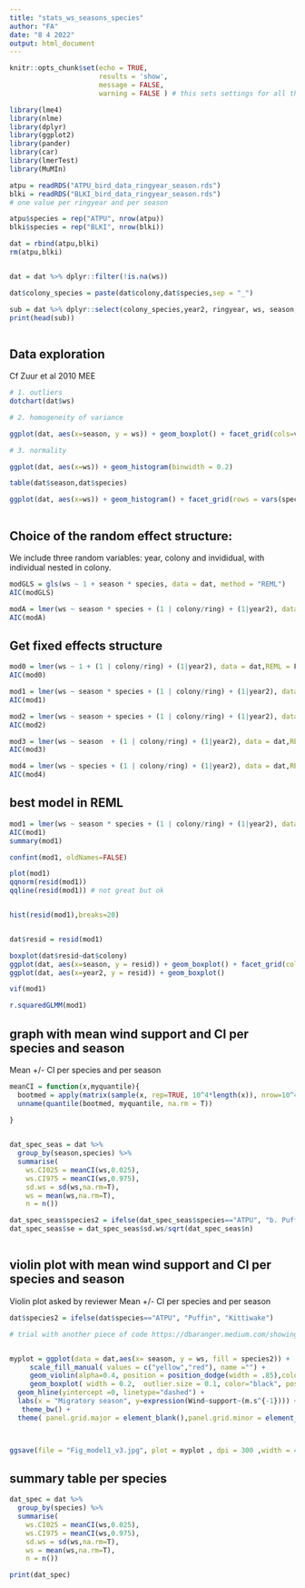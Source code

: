 ```yaml
---
title: "stats_ws_seasons_species"
author: "FA"
date: "8 4 2022"
output: html_document
---
```


```r
knitr::opts_chunk$set(echo = TRUE,
                      results = 'show',
                      message = FALSE,
                      warning = FALSE ) # this sets settings for all the script

library(lme4)
library(nlme)
library(dplyr)
library(ggplot2)
library(pander)
library(car)
library(lmerTest)
library(MuMIn)


```



```r
atpu = readRDS("ATPU_bird_data_ringyear_season.rds")
blki = readRDS("BLKI_bird_data_ringyear_season.rds")
# one value per ringyear and per season 

atpu$species = rep("ATPU", nrow(atpu))
blki$species = rep("BLKI", nrow(blki))

dat = rbind(atpu,blki)
rm(atpu,blki)


dat = dat %>% dplyr::filter(!is.na(ws))

dat$colony_species = paste(dat$colony,dat$species,sep = "_")

sub = dat %>% dplyr::select(colony_species,year2, ringyear, ws, season, species)
print(head(sub))



```

## Data exploration

Cf Zuur et al 2010 MEE

```r
# 1. outliers
dotchart(dat$ws)

# 2. homogeneity of variance

ggplot(dat, aes(x=season, y = ws)) + geom_boxplot() + facet_grid(cols=vars(species))

# 3. normality 

ggplot(dat, aes(x=ws)) + geom_histogram(binwidth = 0.2)

table(dat$season,dat$species)

ggplot(dat, aes(x=ws)) + geom_histogram() + facet_grid(rows = vars(species,season))



```



## Choice of the random effect structure:

We include three random variables: year, colony and invididual, with individual nested in colony.



```r
modGLS = gls(ws ~ 1 + season * species, data = dat, method = "REML")
AIC(modGLS)

modA = lmer(ws ~ season * species + (1 | colony/ring) + (1|year2), data = dat,REML = T)
AIC(modA)


```

## Get fixed effects structure


```r
mod0 = lmer(ws ~ 1 + (1 | colony/ring) + (1|year2), data = dat,REML = F)
AIC(mod0)

mod1 = lmer(ws ~ season * species + (1 | colony/ring) + (1|year2), data = dat,REML = F)
AIC(mod1)

mod2 = lmer(ws ~ season + species + (1 | colony/ring) + (1|year2), data = dat,REML = F)
AIC(mod2)

mod3 = lmer(ws ~ season  + (1 | colony/ring) + (1|year2), data = dat,REML = F)
AIC(mod3)

mod4 = lmer(ws ~ species + (1 | colony/ring) + (1|year2), data = dat,REML = F)
AIC(mod4)


```

## best model in REML

```r

mod1 = lmer(ws ~ season * species + (1 | colony/ring) + (1|year2), data = dat,REML = T)
AIC(mod1)
summary(mod1)

confint(mod1, oldNames=FALSE)

plot(mod1)
qqnorm(resid(mod1))
qqline(resid(mod1)) # not great but ok 


hist(resid(mod1),breaks=20)


dat$resid = resid(mod1)

boxplot(dat$resid~dat$colony)
ggplot(dat, aes(x=season, y = resid)) + geom_boxplot() + facet_grid(cols = vars(species))
ggplot(dat, aes(x=year2, y = resid)) + geom_boxplot() 

vif(mod1)

r.squaredGLMM(mod1)

```


## graph with mean wind support and CI per species and season

Mean +/- CI per species and per season

```r
meanCI = function(x,myquantile){
  bootmed = apply(matrix(sample(x, rep=TRUE, 10^4*length(x)), nrow=10^4), 1, mean, na.rm = T)
  unname(quantile(bootmed, myquantile, na.rm = T))
  
}


dat_spec_seas = dat %>%  
  group_by(season,species) %>% 
  summarise(
    ws.CI025 = meanCI(ws,0.025),
    ws.CI975 = meanCI(ws,0.975),
    sd.ws = sd(ws,na.rm=T),
    ws = mean(ws,na.rm=T),
    n = n()) 

dat_spec_seas$species2 = ifelse(dat_spec_seas$species=="ATPU", "b. Puffin", "a. Kittiwake")
dat_spec_seas$se = dat_spec_seas$sd.ws/sqrt(dat_spec_seas$n)



```


## violin plot with mean wind support and CI per species and season

Violin plot asked by reviewer
Mean +/- CI per species and per season

```r

dat$species2 = ifelse(dat$species=="ATPU", "Puffin", "Kittiwake")

# trial with another piece of code https://dbaranger.medium.com/showing-your-data-scatter-box-violin-plots-1f3bb06c8c2b


myplot = ggplot(data = dat,aes(x= season, y = ws, fill = species2)) +
     scale_fill_manual( values = c("yellow","red"), name ="") +
     geom_violin(alpha=0.4, position = position_dodge(width = .85),color="darkgrey", size = 0.2) +
     geom_boxplot( width = 0.2,  outlier.size = 0.1, color="black", position = position_dodge(width = .85), notch = TRUE, size = 0.5)  +
  geom_hline(yintercept =0, linetype="dashed") +
  labs(x = "Migratory season", y=expression(Wind~support~(m.s^{-1}))) +
   theme_bw() +
  theme( panel.grid.major = element_blank(),panel.grid.minor = element_blank(),strip.background = element_blank())



ggsave(file = "Fig_model1_v3.jpg", plot = myplot , dpi = 300 ,width = 4, height = 3, units = "in")


```



## summary table per species

```r

dat_spec = dat %>%  
  group_by(species) %>% 
  summarise(
    ws.CI025 = meanCI(ws,0.025),
    ws.CI975 = meanCI(ws,0.975),
    sd.ws = sd(ws,na.rm=T),
    ws = mean(ws,na.rm=T),
    n = n()) 

print(dat_spec)
```

